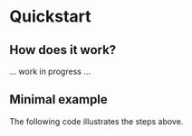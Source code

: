 # Quickstart

## How does it work?

... work in progress ...

## Minimal example

The following code illustrates the steps above.

```py
```
